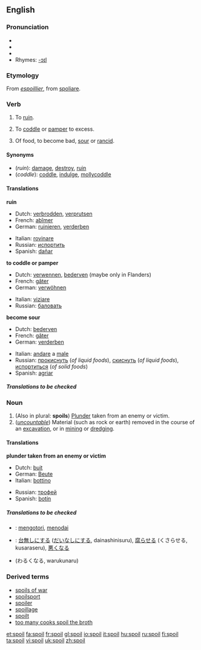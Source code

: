 ==English==

===Pronunciation===
*{{AHD|spoil}}
*{{IPA|/spɔɪl/}}
*{{SAMPA|/spOIl/}}
*Rhymes: [[Rhymes:English:-ɔɪl|-ɔɪl]]

===Etymology===
From {{OF.}} ''[[espoillier]]'', from {{L.}} [[spoliare]].

===Verb===
{{en-verb|spoils|spoiling|'''[[spoiled]] '''or''' [[spoilt]]'''}}

#{{transitive}} To [[ruin]].
#{{transitive}} To [[coddle]] or [[pamper]] to excess.
#{{intransitive}} Of food, to become bad, [[sour]] or [[rancid]].

====Synonyms====
*(''ruin''): [[damage]], [[destroy]], [[ruin]]
*(''coddle''): [[coddle]], [[indulge]], [[mollycoddle]]

====Translations====
'''ruin'''
{{top}}
*Dutch: [[verbrodden]], [[verprutsen]]
*French: [[abîmer]]
*German: [[ruinieren]], [[verderben]]
{{mid}}
*Italian: [[rovinare]]
*Russian: [[испортить]]
*Spanish: [[dañar]]
{{bottom}}

'''to coddle or pamper'''
{{top}}
*Dutch: [[verwennen]], [[bederven]] (maybe only in Flanders)
*French: [[gâter]]
*German: [[verwöhnen]]
{{mid}}
*Italian: [[viziare]]
*Russian: [[баловать]]
{{bottom}}

'''become sour'''
{{top}}
*Dutch: [[bederven]]
*French: [[gâter]]
*German: [[verderben]]
{{mid}}
*Italian: [[andare]] a [[male]] {{m}} 
*Russian: [[прокиснуть]] (''of liquid foods''), [[скиснуть]] (''of liquid foods''), [[испортиться]] (''of solid foods'')
*Spanish: [[agriar]]
{{bottom}}

=====Translations to be checked=====
<!--Remove this section once all of the translations below have been moved into the tables above.-->
{{checktrans}}

===Noun===
{{en-noun}}

#(Also in plural: '''spoils''') [[plunder|Plunder]] taken from an enemy or victim.
#(''[[uncountable]]'') Material (such as rock or earth) removed in the course of an [[excavation]], or in [[mining]] or [[dredge|dredging]].

====Translations====
'''plunder taken from an enemy or victim'''
{{top}}
*Dutch: [[buit]] {{f}}
*German: [[Beute]] {{f}}
*Italian: [[bottino]] {{m}}
{{mid}}
*Russian: [[трофей]] {{m}}
*Spanish: [[botín]] {{m}}
{{bottom}}

=====Translations to be checked=====
<!--Remove this section once all of the translations below have been moved into the tables above.-->
{{checktrans}}

*{{ttbc|Indonesian}}: [[kotor|mengotori]], [[noda|menodai]]
*{{ttbc|Japanese}}: [[台無しにする]] ([[だいなしにする]], dainashinisuru), [[腐らせる]] (くさらせる, kusaraseru), [[悪くなる]] 
*(わるくなる, warukunaru)

===Derived terms===
*[[spoils of war]]
*[[spoilsport]]
*[[spoiler]]
*[[spoillage]]
*[[spoilt]]<!--adjective, referring to people, ballot papers, etc-->
*[[too many cooks spoil the broth]]

[[et:spoil]]
[[fa:spoil]]
[[fr:spoil]]
[[gl:spoil]]
[[io:spoil]]
[[it:spoil]]
[[hu:spoil]]
[[ru:spoil]]
[[fi:spoil]]
[[ta:spoil]]
[[vi:spoil]]
[[uk:spoil]]
[[zh:spoil]]